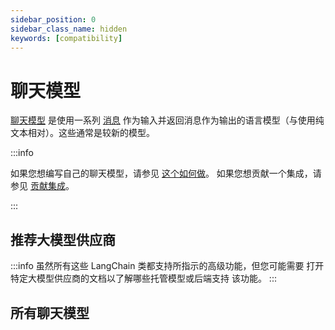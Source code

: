 ```yaml
---
sidebar_position: 0
sidebar_class_name: hidden
keywords: [compatibility]
---
```


# 聊天模型

[聊天模型](/docs/concepts/#chat-models) 是使用一系列 [消息](/docs/concepts/#messages) 作为输入并返回消息作为输出的语言模型（与使用纯文本相对）。这些通常是较新的模型。

:::info

如果您想编写自己的聊天模型，请参见 [这个如何做](/docs/how_to/custom_chat_model/)。
如果您想贡献一个集成，请参见 [贡献集成](/docs/contributing/integrations/)。

:::

## 推荐大模型供应商

:::info
虽然所有这些 LangChain 类都支持所指示的高级功能，但您可能需要
打开特定大模型供应商的文档以了解哪些托管模型或后端支持
该功能。
:::


<CategoryTable category="chat" />

## 所有聊天模型

<IndexTable />